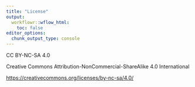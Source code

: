 ```yaml
---
title: "License"
output:
  workflowr::wflow_html:
    toc: false
editor_options:
  chunk_output_type: console
---
```


CC BY-NC-SA 4.0

Creative Commons Attribution-NonCommercial-ShareAlike 4.0 International

<https://creativecommons.org/licenses/by-nc-sa/4.0/>
